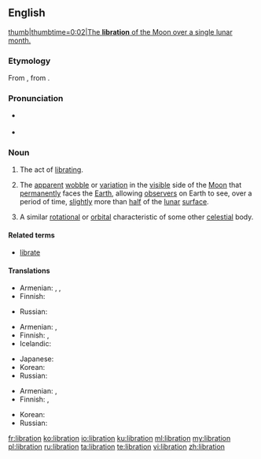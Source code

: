 {{was wotd|2010|August|14}}
==English==
{{wikipedia}}
[[File:Lunar libration with phase Oct 2007.ogv|thumb|thumbtime=0:02|The '''libration''' of the Moon over a single lunar month.]]

===Etymology===
From {{etyl|la|en}} {{m|la|lībrātiō||a hurling, swinging}}, from {{m|la|lībrō||poise, cause to swing}}.

===Pronunciation===
* {{a|UK|US}} {{IPA|/laɪˈbɹeɪ.ʃən/|lang=en}}
* {{audio|en-us-libration.ogg|Audio (US)|lang=en}}

===Noun===
{{en-noun}}

# The act of [[librate|librating]].
# {{label|en|astronomy}} The [[apparent]] [[wobble]] or [[variation]] in the [[visible]] side of the [[Moon]] that [[permanently]] faces the [[Earth]], allowing [[observer]]s on Earth to see, over a period of time, [[slightly]] more than [[half]] of the [[lunar]] [[surface]].
# {{label|en|by extension}} A similar [[rotational]] or [[orbital]] characteristic of some other [[celestial]] body.

====Related terms====
* [[librate]]

====Translations====
{{trans-top|act of libration}}
* Armenian: {{t|hy|ճոճում}}, {{t+|hy|երերում}}, {{t|hy|տատանում}}
* Finnish: {{t+|fi|huojunta}}
{{trans-mid}}
* Russian: {{t+|ru|качание}}
{{trans-bottom}}

{{trans-top|astronomy: apparent wobble of the moon}}
* Armenian: {{t|hy|լիբրացիա}}, {{t|hy|ճոճք}}
* Finnish: {{t+|fi|huojunta}}, {{t|fi|libraatio}}
* Icelandic: {{t|is|tunglvik|n}}
{{trans-mid}}
* Japanese: {{t|ja|秤動|tr=ひょうどう, hyōdō}}
* Korean: {{t|ko|칭동|sc=Hang}}
* Russian: {{t+|ru|либра́ция}}
{{trans-bottom}}

{{trans-top|astronomy: similar characteristic of another celesial object}}
* Armenian: {{t|hy|լիբրացիա}}, {{t|hy|ճոճք}}
* Finnish: {{t+|fi|huojunta}}, {{t|fi|libraatio}}
{{trans-mid}}
* Korean: {{t|ko|칭동|sc=Hang}}
* Russian: {{t+|ru|либра́ция}}
{{trans-bottom}}

[[fr:libration]]
[[ko:libration]]
[[io:libration]]
[[ku:libration]]
[[ml:libration]]
[[my:libration]]
[[pl:libration]]
[[ru:libration]]
[[ta:libration]]
[[te:libration]]
[[vi:libration]]
[[zh:libration]]